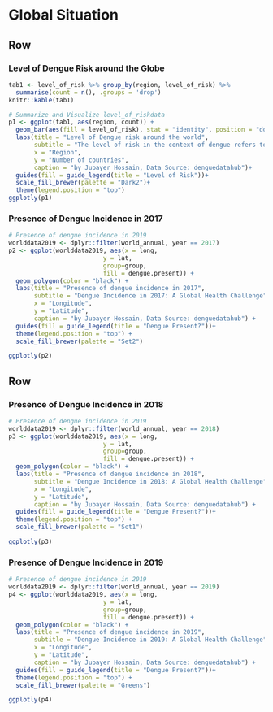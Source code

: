 
Global Situation
===================================================================

Row
-------------------------------------------------------------------
### Level of Dengue Risk around the Globe 

```{r, include=FALSE}
tab1 <- level_of_risk %>% group_by(region, level_of_risk) %>%
  summarise(count = n(), .groups = 'drop') 
knitr::kable(tab1)

```

```{r}
# Summarize and Visualize level_of_riskdata
p1 <- ggplot(tab1, aes(region, count)) + 
  geom_bar(aes(fill = level_of_risk), stat = "identity", position = "dodge")+
  labs(title = "Level of Dengue risk around the world",
       subtitle = "The level of risk in the context of dengue refers to the likelihood of dengue outbreaks happening in various regions worldwide.", 
       x = "Region",
       y = "Number of countries", 
       caption = "by Jubayer Hossain, Data Source: denguedatahub")+ 
  guides(fill = guide_legend(title = "Level of Risk"))+
  scale_fill_brewer(palette = "Dark2")+ 
  theme(legend.position = "top") 
ggplotly(p1)
```

### Presence of Dengue Incidence in 2017
```{r}
# Presence of dengue incidence in 2019
worlddata2019 <- dplyr::filter(world_annual, year == 2017)
p2 <- ggplot(worlddata2019, aes(x = long,
                          y = lat,
                          group=group,
                          fill = dengue.present)) +
  geom_polygon(color = "black") +
  labs(title = "Presence of dengue incidence in 2017", 
       subtitle = "Dengue Incidence in 2017: A Global Health Challenge", 
       x = "Longitude",
       y = "Latitude", 
       caption = "by Jubayer Hossain, Data Source: denguedatahub") +
  guides(fill = guide_legend(title = "Dengue Present?"))+
  theme(legend.position = "top") + 
  scale_fill_brewer(palette = "Set2") 

ggplotly(p2)
```

Row
-------------------------------------------------------------------
### Presence of Dengue Incidence in 2018
```{r}
# Presence of dengue incidence in 2019
worlddata2019 <- dplyr::filter(world_annual, year == 2018)
p3 <- ggplot(worlddata2019, aes(x = long,
                          y = lat,
                          group=group,
                          fill = dengue.present)) +
  geom_polygon(color = "black") +
  labs(title = "Presence of dengue incidence in 2018", 
       subtitle = "Dengue Incidence in 2018: A Global Health Challenge", 
       x = "Longitude",
       y = "Latitude", 
       caption = "by Jubayer Hossain, Data Source: denguedatahub") +
  guides(fill = guide_legend(title = "Dengue Present?"))+
  theme(legend.position = "top") + 
  scale_fill_brewer(palette = "Set1") 

ggplotly(p3)
```


### Presence of Dengue Incidence in 2019
```{r}
# Presence of dengue incidence in 2019
worlddata2019 <- dplyr::filter(world_annual, year == 2019)
p4 <- ggplot(worlddata2019, aes(x = long,
                          y = lat,
                          group=group,
                          fill = dengue.present)) +
  geom_polygon(color = "black") +
  labs(title = "Presence of dengue incidence in 2019", 
       subtitle = "Dengue Incidence in 2019: A Global Health Challenge", 
       x = "Longitude",
       y = "Latitude", 
       caption = "by Jubayer Hossain, Data Source: denguedatahub") +
  guides(fill = guide_legend(title = "Dengue Present?"))+
  theme(legend.position = "top") + 
  scale_fill_brewer(palette = "Greens") 

ggplotly(p4)
```


